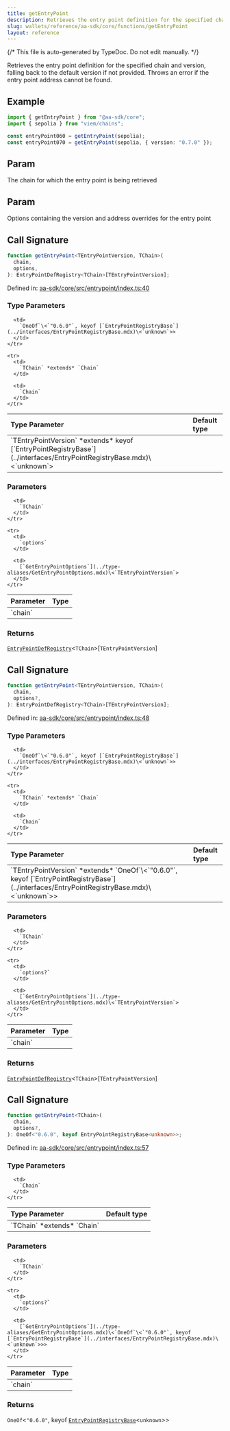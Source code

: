 ```yaml
---
title: getEntryPoint
description: Retrieves the entry point definition for the specified chain and version, falling back to the default version if not provided. Throws an error if the entry point address cannot be found.
slug: wallets/reference/aa-sdk/core/functions/getEntryPoint
layout: reference
---
```


{/* This file is auto-generated by TypeDoc. Do not edit manually. */}

Retrieves the entry point definition for the specified chain and version, falling back to the default version if not provided. Throws an error if the entry point address cannot be found.

## Example

```ts
import { getEntryPoint } from "@aa-sdk/core";
import { sepolia } from "viem/chains";

const entryPoint060 = getEntryPoint(sepolia);
const entryPoint070 = getEntryPoint(sepolia, { version: "0.7.0" });
```

## Param

The chain for which the entry point is being retrieved

## Param

Options containing the version and address overrides for the entry point

## Call Signature

```ts
function getEntryPoint<TEntryPointVersion, TChain>(
  chain,
  options,
): EntryPointDefRegistry<TChain>[TEntryPointVersion];
```

Defined in: [aa-sdk/core/src/entrypoint/index.ts:40](https://github.com/alchemyplatform/aa-sdk/blob/0cc60e9f694c242d91befdaa2f26cdec3ee389c5/aa-sdk/core/src/entrypoint/index.ts#L40)

### Type Parameters

<table>
  <thead>
    <tr>
      <th align="left">Type Parameter</th>
      <th align="left">Default type</th>
    </tr>
  </thead>

  <tbody>
    <tr>
      <td>
        `TEntryPointVersion` *extends* keyof [`EntryPointRegistryBase`](../interfaces/EntryPointRegistryBase.mdx)\<`unknown`>
      </td>

      <td>
        `OneOf`\<`"0.6.0"`, keyof [`EntryPointRegistryBase`](../interfaces/EntryPointRegistryBase.mdx)\<`unknown`>>
      </td>
    </tr>

    <tr>
      <td>
        `TChain` *extends* `Chain`
      </td>

      <td>
        `Chain`
      </td>
    </tr>

  </tbody>
</table>

### Parameters

<table>
  <thead>
    <tr>
      <th align="left">Parameter</th>
      <th align="left">Type</th>
    </tr>
  </thead>

  <tbody>
    <tr>
      <td>
        `chain`
      </td>

      <td>
        `TChain`
      </td>
    </tr>

    <tr>
      <td>
        `options`
      </td>

      <td>
        [`GetEntryPointOptions`](../type-aliases/GetEntryPointOptions.mdx)\<`TEntryPointVersion`>
      </td>
    </tr>

  </tbody>
</table>

### Returns

[`EntryPointDefRegistry`](../interfaces/EntryPointDefRegistry.mdx)\<`TChain`>\[`TEntryPointVersion`]

## Call Signature

```ts
function getEntryPoint<TEntryPointVersion, TChain>(
  chain,
  options?,
): EntryPointDefRegistry<TChain>[TEntryPointVersion];
```

Defined in: [aa-sdk/core/src/entrypoint/index.ts:48](https://github.com/alchemyplatform/aa-sdk/blob/0cc60e9f694c242d91befdaa2f26cdec3ee389c5/aa-sdk/core/src/entrypoint/index.ts#L48)

### Type Parameters

<table>
  <thead>
    <tr>
      <th align="left">Type Parameter</th>
      <th align="left">Default type</th>
    </tr>
  </thead>

  <tbody>
    <tr>
      <td>
        `TEntryPointVersion` *extends* `OneOf`\<`"0.6.0"`, keyof [`EntryPointRegistryBase`](../interfaces/EntryPointRegistryBase.mdx)\<`unknown`>>
      </td>

      <td>
        `OneOf`\<`"0.6.0"`, keyof [`EntryPointRegistryBase`](../interfaces/EntryPointRegistryBase.mdx)\<`unknown`>>
      </td>
    </tr>

    <tr>
      <td>
        `TChain` *extends* `Chain`
      </td>

      <td>
        `Chain`
      </td>
    </tr>

  </tbody>
</table>

### Parameters

<table>
  <thead>
    <tr>
      <th align="left">Parameter</th>
      <th align="left">Type</th>
    </tr>
  </thead>

  <tbody>
    <tr>
      <td>
        `chain`
      </td>

      <td>
        `TChain`
      </td>
    </tr>

    <tr>
      <td>
        `options?`
      </td>

      <td>
        [`GetEntryPointOptions`](../type-aliases/GetEntryPointOptions.mdx)\<`TEntryPointVersion`>
      </td>
    </tr>

  </tbody>
</table>

### Returns

[`EntryPointDefRegistry`](../interfaces/EntryPointDefRegistry.mdx)\<`TChain`>\[`TEntryPointVersion`]

## Call Signature

```ts
function getEntryPoint<TChain>(
  chain,
  options?,
): OneOf<"0.6.0", keyof EntryPointRegistryBase<unknown>>;
```

Defined in: [aa-sdk/core/src/entrypoint/index.ts:57](https://github.com/alchemyplatform/aa-sdk/blob/0cc60e9f694c242d91befdaa2f26cdec3ee389c5/aa-sdk/core/src/entrypoint/index.ts#L57)

### Type Parameters

<table>
  <thead>
    <tr>
      <th align="left">Type Parameter</th>
      <th align="left">Default type</th>
    </tr>
  </thead>

  <tbody>
    <tr>
      <td>
        `TChain` *extends* `Chain`
      </td>

      <td>
        `Chain`
      </td>
    </tr>

  </tbody>
</table>

### Parameters

<table>
  <thead>
    <tr>
      <th align="left">Parameter</th>
      <th align="left">Type</th>
    </tr>
  </thead>

  <tbody>
    <tr>
      <td>
        `chain`
      </td>

      <td>
        `TChain`
      </td>
    </tr>

    <tr>
      <td>
        `options?`
      </td>

      <td>
        [`GetEntryPointOptions`](../type-aliases/GetEntryPointOptions.mdx)\<`OneOf`\<`"0.6.0"`, keyof [`EntryPointRegistryBase`](../interfaces/EntryPointRegistryBase.mdx)\<`unknown`>>>
      </td>
    </tr>

  </tbody>
</table>

### Returns

`OneOf`\<`"0.6.0"`, keyof [`EntryPointRegistryBase`](../interfaces/EntryPointRegistryBase.mdx)\<`unknown`>>
